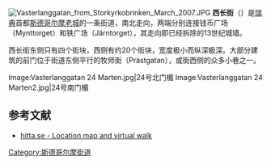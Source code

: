 [[Image:Vasterlanggatan_from_Storkyrkobrinken_March_2007.JPG|thumb]]
'''西长街'''（{{lang-sv|Västerlånggatan}}）是[[瑞典|瑞典]]首都[[斯德哥尔摩|斯德哥尔摩]][[斯德哥尔摩老城|老城]]的一条街道，南北走向，两端分别连接钱币广场（Mynttorget）和铁广场（Järntorget），其走向即已经拆除的13世纪城墙。

西长街东侧只有四个街块，西侧有约20个街块，宽度极小而纵深极深。大部分建筑的前门位于街道东侧平行的牧师街（Prästgatan），或街西侧的众多小巷之一。

<gallery>
Image:Vasterlanggatan 24 Marten.jpg|24号北门楣
Image:Vasterlanggatan 24 Marten2.jpg|24号南门楣
</gallery>

== 参考文献 ==
{{reflist|2}}
*[http://www.hitta.se/SearchCombi.aspx?__VIEWSTATE=%2FwEPDwUKMTg4NDI3NTMzNWRk&UCSB%3AWflWhite=1a1b&UCSB%3AWflPink=4a&SearchType=4&UCSB%3ABBX1=&UCSB%3ABBY1=&UCSB%3ABBX2=&UCSB%3ABBY2=&UCSB%3ATextBoxWho=&UCSB%3ATextBoxWhere=V%E4sterl%E5nggatan+Stockholm&UCSB%3AButtonSearch=%A0%A0hitta%21%A0%A0&CombiDetails%3AMapControl%3Acx=1424503&CombiDetails%3AMapControl%3Acy=6431989&CombiDetails%3AMapControl%3ApointsHidden=&CombiDetails%3AMapControl%3Az=4 hitta.se - Location map and virtual walk] {{Wayback|url=http://www.hitta.se/SearchCombi.aspx?__VIEWSTATE=%2FwEPDwUKMTg4NDI3NTMzNWRk&UCSB%3AWflWhite=1a1b&UCSB%3AWflPink=4a&SearchType=4&UCSB%3ABBX1=&UCSB%3ABBY1=&UCSB%3ABBX2=&UCSB%3ABBY2=&UCSB%3ATextBoxWho=&UCSB%3ATextBoxWhere=V%E4sterl%E5nggatan+Stockholm&UCSB%3AButtonSearch=%A0%A0hitta%21%A0%A0&CombiDetails%3AMapControl%3Acx=1424503&CombiDetails%3AMapControl%3Acy=6431989&CombiDetails%3AMapControl%3ApointsHidden=&CombiDetails%3AMapControl%3Az=4 |date=20120204221620 }}

{{DEFAULTSORT:Vasterlanggatan}}
[[Category:斯德哥尔摩街道|Category:斯德哥尔摩街道]]

{{coord|59|19|27.9|N|18|04|11.9|E|display=title|region:SE_type:landmark}}
